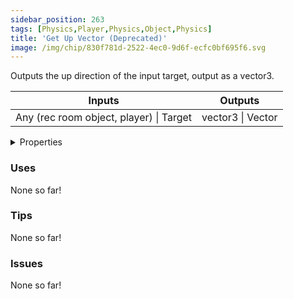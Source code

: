 ```yaml
---
sidebar_position: 263
tags: [Physics,Player,Physics,Object,Physics]
title: 'Get Up Vector (Deprecated)'
image: /img/chip/830f781d-2522-4ec0-9d6f-ecfc0bf695f6.svg
---
```


Outputs the up direction of the input target, output as a vector3.



<IChip uuid="830f781d-2522-4ec0-9d6f-ecfc0bf695f6"/>

<table><thead><tr><th>Inputs</th><th>Outputs</th></tr></thead><tbody><tr><td>Any (rec room object, player) | Target</td><td>vector3 | Vector</td></tr></tbody></table>

<details>
  <summary>Properties</summary>
  <div>
    <div>
    <table>
      <tbody>
        <tr>
          <td>Is beta required?</td>
          <td>No</td>
        </tr>
        <tr>
          <td>Is chip a trolling risk?</td>
          <td>No</td>
        </tr>
        <tr>
          <td>Is chip a role assignment risk?</td>
          <td>No</td>
        </tr>
        <tr>
          <td>Chip UUID</td>
          <td>830f781d-2522-4ec0-9d6f-ecfc0bf695f6</td>
        </tr>
        <tr>
          <td>Room availability</td>
          <td>Available everywhere</td>
        </tr>
      </tbody>
    </table>
    </div>
  </div>
</details>

### Uses

None so far!

### Tips

None so far!

### Issues

None so far!
